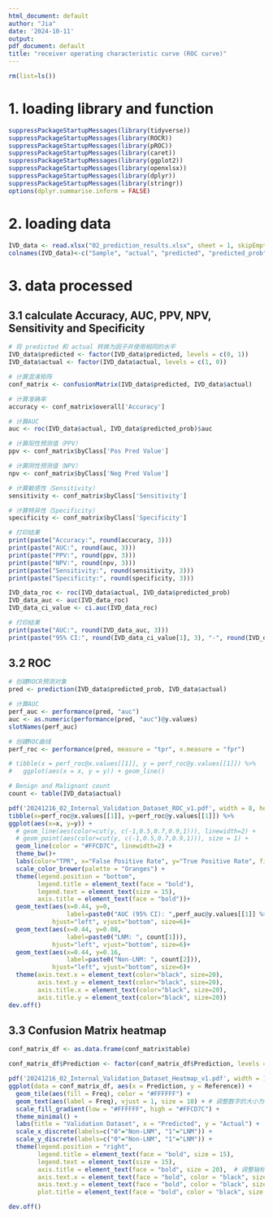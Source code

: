 ---
html_document: default
author: "Jia"
date: '2024-10-11'
output:
pdf_document: default
title: "receiver operating characteristic curve (ROC curve)"
---

```{r}
rm(list=ls())
```

# 1. loading library and function
```{r}
suppressPackageStartupMessages(library(tidyverse))
suppressPackageStartupMessages(library(ROCR))
suppressPackageStartupMessages(library(pROC))
suppressPackageStartupMessages(library(caret))
suppressPackageStartupMessages(library(ggplot2))
suppressPackageStartupMessages(library(openxlsx))
suppressPackageStartupMessages(library(dplyr))
suppressPackageStartupMessages(library(stringr))
options(dplyr.summarise.inform = FALSE)

```

# 2. loading data
```{r}
IVD_data <- read.xlsx("02_prediction_results.xlsx", sheet = 1, skipEmptyRows = FALSE, colNames = TRUE)
colnames(IVD_data)<-c("Sample", "actual", "predicted", "predicted_prob")
```

# 3. data processed
## 3.1 calculate Accuracy, AUC, PPV, NPV, Sensitivity and Specificity
```{r}
# 将 predicted 和 actual 转换为因子并使用相同的水平
IVD_data$predicted <- factor(IVD_data$predicted, levels = c(0, 1))
IVD_data$actual <- factor(IVD_data$actual, levels = c(1, 0))

# 计算混淆矩阵
conf_matrix <- confusionMatrix(IVD_data$predicted, IVD_data$actual)

# 计算准确率
accuracy <- conf_matrix$overall['Accuracy']

# 计算AUC
auc <- roc(IVD_data$actual, IVD_data$predicted_prob)$auc

# 计算阳性预测值（PPV）
ppv <- conf_matrix$byClass['Pos Pred Value']

# 计算阴性预测值（NPV）
npv <- conf_matrix$byClass['Neg Pred Value']

# 计算敏感性（Sensitivity）
sensitivity <- conf_matrix$byClass['Sensitivity']

# 计算特异性（Specificity）
specificity <- conf_matrix$byClass['Specificity']

# 打印结果
print(paste("Accuracy:", round(accuracy, 3)))
print(paste("AUC:", round(auc, 3)))
print(paste("PPV:", round(ppv, 3)))
print(paste("NPV:", round(npv, 3)))
print(paste("Sensitivity:", round(sensitivity, 3)))
print(paste("Specificity:", round(specificity, 3)))

IVD_data_roc <- roc(IVD_data$actual, IVD_data$predicted_prob)
IVD_data_auc <- auc(IVD_data_roc)
IVD_data_ci_value <- ci.auc(IVD_data_roc)

# 打印结果
print(paste("AUC:", round(IVD_data_auc, 3)))
print(paste("95% CI:", round(IVD_data_ci_value[1], 3), "-", round(IVD_data_ci_value[3], 3)))

```

## 3.2 ROC
```{r}
# 创建ROCR预测对象
pred <- prediction(IVD_data$predicted_prob, IVD_data$actual)

# 计算AUC
perf_auc <- performance(pred, "auc")
auc <- as.numeric(performance(pred, "auc")@y.values)
slotNames(perf_auc)

# 创建ROC曲线
perf_roc <- performance(pred, measure = "tpr", x.measure = "fpr")

# tibble(x = perf_roc@x.values[[1]], y = perf_roc@y.values[[1]]) %>%
#   ggplot(aes(x = x, y = y)) + geom_line()

# Benign and Malignant count
count <- table(IVD_data$actual)

pdf('20241216_02_Internal_Validation_Dataset_ROC_v1.pdf', width = 8, height = 6)
tibble(x=perf_roc@x.values[[1]], y=perf_roc@y.values[[1]]) %>%
ggplot(aes(x=x, y=y)) + 
  # geom_line(aes(color=cut(y, c(-1,0.5,0.7,0.9,1))), linewidth=2) +
  # geom_point(aes(color=cut(y, c(-1,0.5,0.7,0.9,1))), size = 1) +
  geom_line(color = "#FFCD7C", linewidth=2) +
  theme_bw()+
  labs(color="TPR", x="False Positive Rate", y="True Positive Rate", fill = "CV", title = "") + #  (x: 1-Specificity, y: Sensitivity)  scale_color_brewer(palette = "Blues") + 
  scale_color_brewer(palette = "Oranges") + 
  theme(legend.position = "bottom",
        legend.title = element_text(face = "bold"),
        legend.text = element_text(size = 15),
        axis.title = element_text(face = "bold"))+
  geom_text(aes(x=0.44, y=0, 
                label=paste0("AUC (95% CI): ",perf_auc@y.values[[1]] %>% round(3)," (",round(IVD_data_ci_value[1], 3), "-", round(IVD_data_ci_value[3], 3),")")), 
            hjust="left", vjust="bottom", size=6)+
  geom_text(aes(x=0.44, y=0.08, 
                label=paste0("LNM: ", count[1])), 
            hjust="left", vjust="bottom", size=6)+
  geom_text(aes(x=0.44, y=0.16, 
                label=paste0("Non-LNM: ", count[2])),
            hjust="left", vjust="bottom", size=6)+
  theme(axis.text.x = element_text(color="black", size=20),
        axis.text.y = element_text(color="black", size=20),
        axis.title.x = element_text(color="black", size=20),
        axis.title.y = element_text(color="black", size=20))
dev.off()

```


## 3.3 Confusion Matrix heatmap
```{r}
conf_matrix_df <- as.data.frame(conf_matrix$table)

conf_matrix_df$Prediction <- factor(conf_matrix_df$Prediction, levels = c("0", "1"))

pdf('20241216_02_Internal_Validation_Dataset_Heatmap_v1.pdf', width = 10, height = 6)
ggplot(data = conf_matrix_df, aes(x = Prediction, y = Reference)) +
  geom_tile(aes(fill = Freq), color = "#FFFFFF") +
  geom_text(aes(label = Freq), vjust = 1, size = 10) + # 调整数字的大小为15
  scale_fill_gradient(low = "#FFFFFF", high = "#FFCD7C") +
  theme_minimal() +
  labs(title = "Validation Dataset", x = "Predicted", y = "Actual") +
  scale_x_discrete(labels=c("0"="Non-LNM", "1"="LNM")) +
  scale_y_discrete(labels=c("0"="Non-LNM", "1"="LNM")) +
  theme(legend.position = "right",
        legend.title = element_text(face = "bold", size = 15),
        legend.text = element_text(size = 15),
        axis.title = element_text(face = "bold", size = 20),  # 调整轴标题字号
        axis.text.x = element_text(face = "bold", color = "black", size = 20),  # 调整x轴标签字号
        axis.text.y = element_text(face = "bold", color = "black", size = 20),  # 调整y轴标签字号
        plot.title = element_text(face = "bold", color = "black", size = 20))  # 调整图标题字号

dev.off()

```

